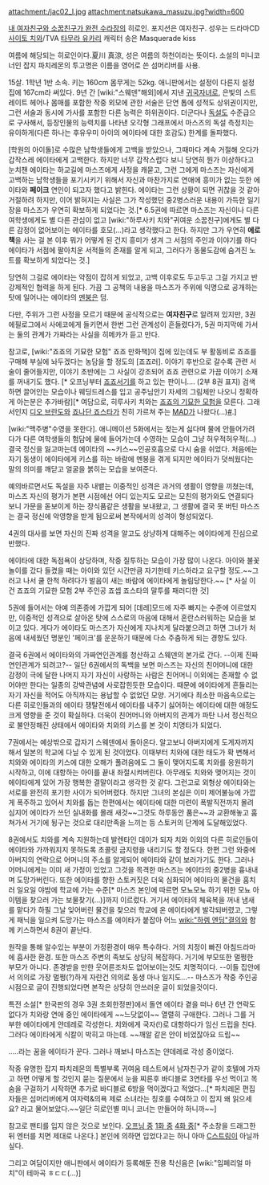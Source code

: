 attachment:/jac02_l.jpg
attachment:natsukawa_masuzu.jpg?width=600

[[내 여자친구와 소꿉친구가 완전 수라장]]의 히로인. 포지션은 여자친구.
성우는 드라마CD [[사이토 치와]]/TVA [[타무라 유카리]]
캐릭터 송은 Masquerade kiss

여름에 해당되는 히로인이다.夏川 真涼, 성은 여름의 하천이라는 뜻이다. 소설의 미니코너인 잡지 파치레몬의 투고명은 이름을 영어로 쓴 섬머리버를 사용.

15살. 1학년 1반 소속. 키는 160cm 몸무게는 52kg. 애니판에서는 설정이 다른지 설정집에 167cm라 써있다. 9년 간 [wiki:"스웨덴"해외]에서 지낸 [[귀국자녀]]로, 은빛의 스트레이트 헤어나 몸매를 포함한 작중 외모에 관한 서술은 단연 톱에 성적도 상위권이지만, 그런 서술과 동시에 가사를 포함한 다른 능력은 하위권이다. 더군다나 [[독설]]도 수준급으로 구사해서, 등장인물의 능력치를 나타낸 오각형 그래프에서 마스즈의 독설 측정치는 유이하게(다른 하나는 후유우미 아이의 에이타에 대한 호감도) 한계를 돌파했다. 

[학원의 아이돌]로 수많은 남학생들에게 고백을 받았으나, 그때마다 계속 거절해 오다가 갑작스레 에이타에게 고백한다. 하지만 너무 갑작스럽다 보니 당연히 뭔가 이상하다고 눈치챈 에이타는 하교길에 마스즈에게 사정을 캐묻고, 그런 그에게 마스즈는 자신에게 고백하는 남학생들을 포기시키기 위해서 자신과 마찬가지로 연애에 흥미가 없는 듯한 에이타와 '''페이크''' 연인이 되고자 했다고 밝힌다. 에이타는 그런 상황이 되면 귀찮을 것 같아 거절하려 하지만, 이어 밝혀지는 사실은 그가 작성했던 중2병스러운 내용이 가득한 일기장을 마스즈가 우연히 확보하게 되었다는 것.[* 6.5권에 따르면 마스즈는 자신이나 다른 여학생에게도 별 다른 관심이 없고 [wiki:"하루사키 치와"귀여운 소꿉친구]에게도 별 다른 감정이 없어보이는 에이타를 호모(...)라고 생각했다고 한다. 하지만 그가 우연히 '''에로책'''을 사는 걸 본 이후 뭐가 어떻게 된 건지 흥미가 생겨 그 서점의 주인과 이야기를 하다 에이타가 서점에 팔아치운 서적들의 존재를 알게 되고, 그러다가 동물도감에 숨겨진 노트를 확보하게 되었다는 것.]

당연히 그걸로 에이타는 약점이 잡히게 되었고, 고백 이후로도 두고두고 그걸 가지고 반강제적인 협력을 하게 된다. 가끔 그 공책의 내용을 마스즈가 주위에 익명으로 공개하는 탓에 일어나는 에이타의 [[멘붕]]은 덤. 

다만, 주위가 그런 사정을 모르기 때문에 공식적으로는 '''여자친구'''로 알려져 있지만, 3권 에필로그에서 사에코에게 들키면서 한번 그런 관계성이 흔들렸다가, 5권 마지막에 가서는 둘의 관계가 가짜라는 사실을 히메카가 듣고 만다. 

참고로, [wiki:"죠죠의 기묘한 모험" 죠죠 만화책]이 집에 있는데도 부 활동비로 죠죠를 구매해 부실에 놔두겠다는 농담을 할 정도의 [죠죠러]. 이야기 후반으로 갈수록 관련 서술이 줄어들지만, 이야기 초반에는 그 사실이 강조되어 죠죠 관련으로 가끔 이야기 소재를 꺼내기도 했다. [* 오프닝부터 [[죠죠서기]]를 하고 있는 판이니.... (2부 8권 표지) 검색하면 끌어안는 모습이나 웨딩드레스를 입고 공주님안기 자세의 그림체만 나오니 정확하게 아는분은 추가바람][* 여담으로, 히루사키 치와는 [[죠죠의 기묘한 모험]]을 모른다. 그래서인지 [[디오 브란도]]와 [[죠나단 죠스타]]가 친히 가르쳐 주는 [[MAD]]가 나왔다(…)[http://www.nicovideo.jp/watch/sm20315074 #].]

[wiki:"맥주병"수영을 못한다]. 애니메이션 5화에서는 젖는게 싫다며 물에 안들어가려다가 다른 여학생들의 험담에 물에 들어가는데 수영하는 모습이 그냥 허우적허우적(...) 결국 정신을 잃고마는데 에이타의 ~~키스~~인공호흡으로 다시 숨을 쉬었다. 처음에는 자기 동생이 에이타에게 키스를 하는 바람에 멘붕을 겪게 되지만 에이타가 덧씌웠다는 말의 의미를 깨닫고 얼굴을 붉히는 모습을 보여준다.

예의바르면서도 독설을 자주 내뱉는 이중적인 성격은 과거의 생활이 영향을 끼쳤는데, 마스즈 자신의 평가가 본편 시점에선 어디 있는지도 모르는 모친의 평가와도 연결되다 보니 가문을 돋보이게 하는 장식품같은 생활을 보내왔고, 그 생활에 결국 못 버틴 마스즈는 결국 정신에 악영향을 받게 됨으로써 본작에서의 성격이 형성되었다. 

4권의 대사를 보면 자신의 진짜 성격을 알고도 상냥하게 대해주는 에이타에게 진심으로 반했다.

{{{#!html
<object type='application/x-shockwave-flash' id='DaumVodPlayer_vf0d6T9OeO8TuOD1u9u91De' width='640px' height='360px' align='middle' classid='clsid:d27cdb6e-ae6d-11cf-96b8-444553540000' codebase='http://fpdownload.macromedia.com/pub/shockwave/cabs/flash/swflash.cab#version=10,3,0,0'><param name='movie' value='http://videofarm.daum.net/controller/player/VodPlayer.swf' /><param name='allowScriptAccess' value='always' /><param name='allowFullScreen' value='true' /><param name='bgcolor' value='#000000' /><param name='wmode' value='window' /><param name='flashvars' value='vid=vf0d6T9OeO8TuOD1u9u91De&playLoc=undefined' /><embed src='http://videofarm.daum.net/controller/player/VodPlayer.swf' width='640px' height='360px' allowScriptAccess='always' type='application/x-shockwave-flash' allowFullScreen='true' bgcolor='#000000' flashvars='vid=vf0d6T9OeO8TuOD1u9u91De&playLoc=undefined'></embed></object>}}}
에이타에 대한 독점욕이 상당하며, 작중 질투하는 모습이 가장 많이 나온다. 아이와 불꽃놀이를 갔다 들켰을 때는 아이와 있던 시간만큼 자기한테 키스하라고 요구할 정도.~~그러고 나서 쿨 한척 하려다가 발음이 새는 바람에 에이타에게 놀림당한다.~~ [* 사실 이건 죠죠의 기묘한 모험 2부 주인공 죠셉 죠스타의 말투를 패러디한 것]


5권에 들어서는 아예 의존증에 가깝게 되어 [데레]모드에 자주 빠지는 수준에 이르었지만, 이중적인 성격으로 살아온 탓에 스스로의 마음에 대해서 혼란스러워하는 모습을 보이고 있다. 게다가 에이타도 마스즈가 자신에게 지나치게 달라붙으려고 하면 그녀가 처음에 내세웠던 명분인 '페이크'를 운운하기 때문에 다소 주춤하게 되는 경향도 있다.

결국 6권에서 에이타와의 가짜연인관계를 청산하고 스웨덴의 본가로 간다. --이제 진짜연인관계가 되려고?-- 일단 6권에서의 독백을 보면 마스즈는 자신의 친어머니에 대한 감정이 극에 달한 나머지 자기 자신이 사랑하는 사람은 친어머니 이외에는 존재할 수 없어야만 한다는 일종의 강박관념에 사로잡힌듯한 모습이다. 때문에 에이타에게 흔들리는 자기 자신을 적어도 아직까지는 용납할 수 없었던 모양. 거기에다 최소한 마음속으로는 다른 히로인들과의 에이타 쟁탈전에서 에이타를 내주기 싫어하는 에이타에 대한 애정도 크게 영향을 준 것이 확실하다. 더욱이 친어머니와 아버지의 관계가 파탄 나서 정신적으로 불안정해진 상태에서 에이타와 치와의 키스를 본 것이 치명타가 되었다.

7권에서는 예상밖으로 갑자기 스웨덴에서 돌아온다. 알고보니 아버지에게 도게자까지 해서 일본의 학교에 다닐 수 있게 된 것이었다. 이때부터 치와에 대한 태도가 확 변해서 치와와 에이타의 키스에 대한 오해가 풀려음에도 그 둘이 맺어지도록 치와를 응원하기 시작하고, 이에 대항하는 아이를 끝내 좌절시켜버린다. 아무래도 치와와 맺어지는 것이 에이타에게 있어 가장 행복한 결말이라고 생각한 것 같다. 그런고로 외형상 에이타와는 서로를 완전히 포기한 사이가 되어버렸다. 하지만 그녀의 본심은 이미 제어불능에 가깝게 폭주하고 있어서 치와를 돕는 한편에서는 에이타에 대한 미련이 폭발직전까지 몰려 심지어 에이타가 쓰던 실내화를 몰래 새것~~그것도 하루동안 품은~~과 교환해놓고 훔쳐가서 거기에 뒹구는 것으로 대리만족을 느끼는 등 스토커의 단계에 도달해있었다.

8권에서도 치와를 계속 지원하는데 발렌타인 데이가 되자 치와 이외의 다른 히로인들이 에이타와 가까워지지 못하도록 초콜릿 금지령을 내리기도 할 정도다. 한편 그런 와중에 아버지의 연락으로 어머니의 주소를 알게되어 에이타와 같이 보러가기도 한다. 그러나 어머니에게는 이미 새 가정이 있었고 그것을 목격한 마스즈는 에이타의 중2병을 흉내내며 도망가버린다. 또한 에이타를 향한 스토커짓은 더욱 심화되어 에이타의 물건을 훔치러 일요일 야밤에 학교에 가는 수준[* 마스즈 본인에 따르면 모뇨모뇨 하기 위한 모뇨 아이템을 찾으러 가는 보물찾기(...)]까지 이르렀다. 거기서 에이타의 체육복을 꺼내 냄새를 맡다가 하필 그날 잊어버린 물건을 찾으러 학교에 온 에이타에게 발각되버렸고, 그렇게 패닉을 일으켜 도망가는 마스즈를 에이타가 붙잡아 어느 [[wiki:"하렘 엔딩"결의]]와 함께 키스하면서 8권이 끝난다.

원작을 통해 알수있는 부분이 가정환경이 매우 특수하다.
거의 치정이 빠진 아침드라마에 흡사한 환경. 또한 마스즈 주변의 족보도 상당히 복잡하다. 거기에 부모또한 멀쩡한 부모가 아니다. 존경받을 만한 웃어른조차도 없어보이는것도 치명적이다.
--이들 집안에서 의의로 가장 멀쩡(?)하게 자란건 의의로 동생 마나 일지도...--
마스즈가 작중 주인공시점으로 글이 진행되었다면 본작은 상당히 안쓰러운 글이 되었을것이다.

특전 소설[* 한국판의 경우 3권 초회한정판]에서 돌연 에이타 곁을 떠나 6년 간 연락도 없다가 치와랑 연애 중인 에이타에게 ~~느닷없이~~ 열렬히 구애한다. 그러나 그를 거부한 에이타에게 얀데레로 각성한다. 치와에게 국자(!)로 대항하다가 임신 드립을 친다. 그러다 에이타에게 식칼이 박히고 마는데. ~~깨알 같은 안이 비었잖아요 드립~~


.....라는 꿈을 에이타가 꾼다. 그러나 깨보니 마스즈는 얀데레로 각성 중이었다.

작중 유명한 잡지 파치레몬의 특별부록 귀여움 테스트에서 남자친구가 같이 호텔에 가자고 하면 어떻게 할 것인지 묻는 질문에서 눈을 찌른후 바디블로 3연타를 우선 먹이고 목숨을 구걸하기 시작하면 추가로 바디블로 6방을 먹이겠다고 적었다...[* 파치레몬 편집자들은 섬머리버에게 여자력&의욕 제로 소녀라는 칭호를 수여하고 이 잡지 왜 읽으세요? 라고 물어보았다.~~일단 히로인별 미니 코너는 만들어야 하니까~~]

참고로 팬티를 입지 않은 것으로 보인다. [http://pds27.egloos.com/pds/201301/29/97/c0040397_5107aa8758132.gif 오프닝 중] [http://pds27.egloos.com/pds/201301/29/97/c0040397_5107aa91637ac.gif 1화 중] [http://pds26.egloos.com/pds/201301/28/71/c0132571_510648a3f217f.jpg 4화 중][* 주소창을 드래그한 뒤 엔터를 치면 제대로 나온다.]
본인에 의하면 입었다고는 하니 아마 [[C스트링]]이 아닐까 싶다.

그리고 여담이지만 애니판에서 에이타가 등록해둔 전용 착신음은 [wiki:"임페리얼 마치"이 테마곡 ㅎㄷㄷ(...)]
